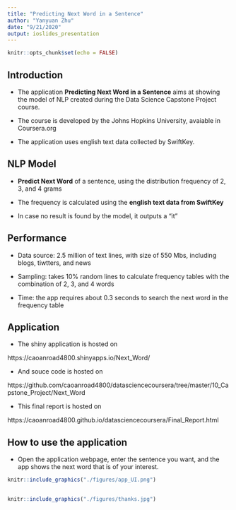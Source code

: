 ```yaml
---
title: "Predicting Next Word in a Sentence"
author: "Yanyuan Zhu"
date: "9/21/2020"
output: ioslides_presentation
---
```


```r
knitr::opts_chunk$set(echo = FALSE)
```

## Introduction

- The application **Predicting Next Word in a Sentence** aims at showing the model of NLP created during the Data Science Capstone Project course.

- The course is developed by the Johns Hopkins University, avaiable in Coursera.org

- The application uses english text data collected by SwiftKey.

## NLP Model

- **Predict Next Word** of a sentence, using the distribution frequency of 2, 3, and 4 grams

- The frequency is calculated using the **english text data from SwiftKey**

- In case no result is found by the model, it outputs a "it"

## Performance
- Data source: 2.5 million of text lines, with size of 550 Mbs, including blogs, tiwtters, and news

- Sampling: takes 10% random lines to calculate frequency tables with the combination of 2, 3, and 4 words

- Time: the app requires about 0.3 seconds to search the next word in the frequency table

## Application

- The shiny application is hosted on

https://caoanroad4800.shinyapps.io/Next_Word/

- And souce code is hosted on

https://github.com/caoanroad4800/datasciencecoursera/tree/master/10_Capstone_Project/Next_Word

- This final report is hosted on

https://caoanroad4800.github.io/datasciencecoursera/Final_Report.html

## How to use the application

- Open the application webpage, enter the sentence you want, and the app shows the next word that is of your interest.

```r
knitr::include_graphics("./figures/app_UI.png")
```


## 

```r
knitr::include_graphics("./figures/thanks.jpg")
```
